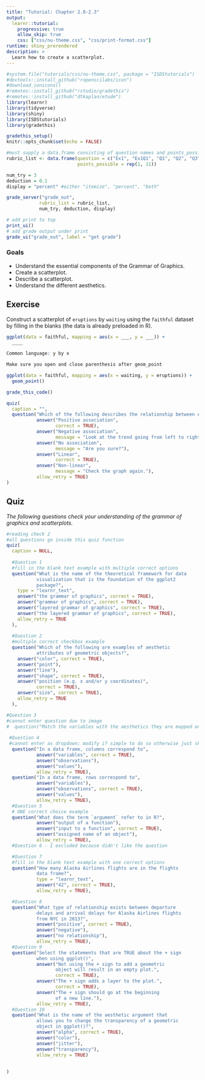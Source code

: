 ```yaml
---
title: "Tutorial: Chapter 2.0-2.3"
output:
  learnr::tutorial:
    progressive: true
    allow_skip: true
    css: ["css/nu-theme.css", "css/print-format.css"]
runtime: shiny_prerendered
description: >
  Learn how to create a scatterplot.
---
```


```r
#system.file("tutorials/css/nu-theme.css", package = "ISDStutorials") 
#devtools::install_github("ropenscilabs/icon")
#download_ionicons()
#remotes::install_github("rstudio/gradethis")
#remotes::install_github("dtkaplan/etude")
library(learnr)
library(tidyverse)
library(shiny)
library(ISDStutorials)
library(gradethis)

gradethis_setup()
knitr::opts_chunk$set(echo = FALSE)

```


```r
#must supply a data.frame consisting of question names and points_possible
rubric_list <- data.frame(question = c("Ex1", "Ex1Q1", "Q1", "Q2", "Q3", "Q4", "Q5", "Q6", "Q7", "Q8", "Q9"),
                          points_possible = rep(1, 11))

num_try = 3
deduction = 0.1
display = "percent" #either "itemize", "percent", "both"

grade_server("grade_out", 
            rubric_list = rubric_list, 
            num_try, deduction, display)
```


```r
# add print to top
print_ui()
# add grade output under print
grade_ui("grade_out", label = "get grade")
```


### Goals

-   Understand the essential components of the Grammar of Graphics.
-   Create a scatterplot.
-   Describe a scatterplot.
-   Understand the different aesthetics.


## Exercise

Construct a scatterplot of `eruptions` by `waiting` using the `faithful` dataset by filling in the blanks (the data is already preloaded in R).

```r
ggplot(data = faithful, mapping = aes(x = ___, y = ___)) +
  ____
```

```r
Common language: y by x
```

```r
Make sure you open and close parenthesis after geom_point
```

```r
ggplot(data = faithful, mapping = aes(x = waiting, y = eruptions)) +
  geom_point()
```

```r
grade_this_code()
```

```r
quiz(
  caption = "",
  question("Which of the following describes the relationship between eruptions and waiting? Check all that apply.",
           answer("Positive association",
                  correct = TRUE),
           answer("Negative association",
                  message = "Look at the trend going from left to right"),
           answer("No association",
                  message = "Are you sure?"),
           answer("Linear",
                  correct = TRUE),
           answer("Non-linear",
                  message = "Check the graph again."),
           allow_retry = TRUE)
)
```


## Quiz

*The following questions check your understanding of the grammar of graphics and scatterplots.*

```r
#reading check 2
#all questions go inside this quiz function
quiz(
  caption = NULL,
  
  #Question 1
  #fill in the blank text example with multiple correct options
  question("What is the name of the theoretical framework for data
           visualization that is the foundation of the ggplot2
           package?",
    type = "learnr_text",
    answer("the grammar of graphics", correct = TRUE),
    answer("grammar of graphics", correct = TRUE),
    answer("layered grammar of graphics", correct = TRUE),
    answer("the layered grammar of graphics", correct = TRUE),
    allow_retry = TRUE
  ),
  
  #Question 2
  #multiple correct checkbox example
  question("Which of the following are examples of aesthetic
           attributes of geometric objects?",
    answer("color", correct = TRUE),
    answer("point"),
    answer("line"),
    answer("shape", correct = TRUE),
    answer("position (e.g. x and/or y coordinates)", 
           correct = TRUE),
    answer("size", correct = TRUE),
    allow_retry = TRUE
  ),

#Question 3
#cannot enter question due to image
#  question("Match the variables with the aesthetics they are mapped onto in Figure 2.1"),
  
 #Question 4
 #cannot enter as dropdown; modify if simple to do so otherwise just skip
  question("In a data frame, columns correspond to",
           answer("variables", correct = TRUE),
           answer("observations"),
           answer("values"),
           allow_retry = TRUE),
  question("In a data frame, rows correspond to",
           answer("variables"),
           answer("observations", correct = TRUE),
           answer("values"),
           allow_retry = TRUE),
  #Question 5
  # ONE correct choice example
  question("What does the term `argument` refer to in R?",
           answer("output of a function"),
           answer("input to a function", correct = TRUE),
           answer("assigned name of an object"),
           allow_retry = TRUE),
  #Question 6 - I excluded because didn't like the question

  #Question 7
  #fill in the blank text example with one correct options
  question("How many Alaska Airlines flights are in the flights 
           data frame?", 
           type = "learnr_text",
           answer("42", correct = TRUE),
           allow_retry = TRUE),

  #Question 8
  question("What type of relationship exists between departure
           delays and arrival delays for Alaska Airlines flights
           from NYC in 2013?",
           answer("positive", correct = TRUE),
           answer("negative"),
           answer("no relationship"),
           allow_retry = TRUE),
  #Question 9
  question("Select the statements that are TRUE about the + sign
           when using ggplot()",
           answer("Not using the + sign to add a geometric 
                  object will result in an empty plot.", 
                  correct = TRUE),
           answer("The + sign adds a layer to the plot.", 
                  correct = TRUE),
           answer("The + sign should go at the beginning 
                  of a new line."),
           allow_retry = TRUE),
  #Question 10
  question("What is the name of the aesthetic argument that 
           allows you to change the transparency of a geometric
           object in ggplot()?",
           answer("alpha", correct = TRUE),
           answer("color"),
           answer("jitter"),
           answer("transparency"),
           allow_retry = TRUE)
  
  
)

```
